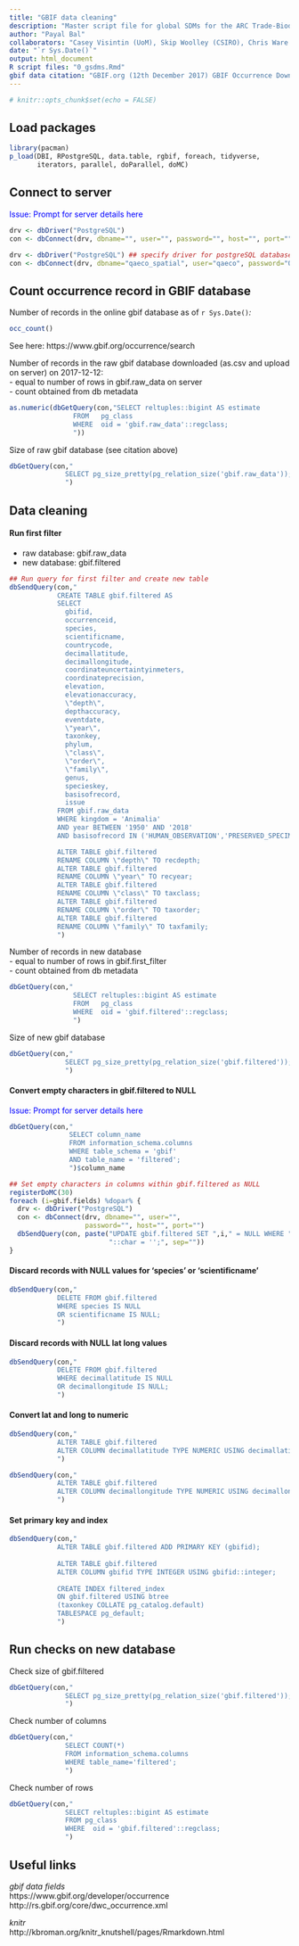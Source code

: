 ```yaml
---
title: "GBIF data cleaning"
description: "Master script file for global SDMs for the ARC Trade-Biodiversity project"
author: "Payal Bal"
collaborators: "Casey Visintin (UoM), Skip Woolley (CSIRO), Chris Ware (CSIRO)"
date: "`r Sys.Date()`"
output: html_document
R script files: "0_gsdms.Rmd"
gbif data citation: "GBIF.org (12th December 2017) GBIF Occurrence Download https://doi.org/10.15468/dl.kaciwi"
---
```


<!-- Specify global options for code chunks -->
```r
# knitr::opts_chunk$set(echo = FALSE)
```


## Load packages
```r
library(pacman)
p_load(DBI, RPostgreSQL, data.table, rgbif, foreach, tidyverse, 
       iterators, parallel, doParallel, doMC)
```


## Connect to server
<span style="color:blue">Issue: Prompt for server details here</span>
```r
drv <- dbDriver("PostgreSQL")
con <- dbConnect(drv, dbname="", user="", password="", host="", port="")
```
```r
drv <- dbDriver("PostgreSQL") ## specify driver for postgreSQL database
con <- dbConnect(drv, dbname="qaeco_spatial", user="qaeco", password="Qpostgres15", host="boab.qaeco.com", port="5432")
```


## Count occurrence record in GBIF database
Number of records in the online gbif database as of `r Sys.Date()`*:*
```r
occ_count()
```
See here: https://www.gbif.org/occurrence/search
 
Number of records in the raw gbif database downloaded (as.csv and upload on server) on 2017-12-12:<br/>
  - equal to number of rows in gbif.raw_data on server<br/>
  - count obtained from db metadata
```r
as.numeric(dbGetQuery(con,"SELECT reltuples::bigint AS estimate
                FROM   pg_class
                WHERE  oid = 'gbif.raw_data'::regclass;
                "))
```

Size of raw gbif database (see citation above)
```r
dbGetQuery(con,"
              SELECT pg_size_pretty(pg_relation_size('gbif.raw_data'));
              ")
```


## Data cleaning
#### Run first filter
  - raw database: gbif.raw_data
  - new database: gbif.filtered

```r
## Run query for first filter and create new table
dbSendQuery(con,"
            CREATE TABLE gbif.filtered AS
            SELECT
              gbifid,
              occurrenceid, 
              species,
              scientificname,
              countrycode,
              decimallatitude,
              decimallongitude,
              coordinateuncertaintyinmeters,
              coordinateprecision,
              elevation,
              elevationaccuracy,
              \"depth\",
              depthaccuracy,
              eventdate,
              \"year\",
              taxonkey,
              phylum,
              \"class\",
              \"order\",
              \"family\",
              genus,
              specieskey,
              basisofrecord,
              issue
            FROM gbif.raw_data
            WHERE kingdom = 'Animalia'
            AND year BETWEEN '1950' AND '2018'
            AND basisofrecord IN ('HUMAN_OBSERVATION','PRESERVED_SPECIMEN', 'OBSERVATION', 'MATERIAL_SAMPLE', 'MACHINE_OBSERVATION');

            ALTER TABLE gbif.filtered
            RENAME COLUMN \"depth\" TO recdepth;
            ALTER TABLE gbif.filtered
            RENAME COLUMN \"year\" TO recyear;
            ALTER TABLE gbif.filtered
            RENAME COLUMN \"class\" TO taxclass;
            ALTER TABLE gbif.filtered
            RENAME COLUMN \"order\" TO taxorder;
            ALTER TABLE gbif.filtered
            RENAME COLUMN \"family\" TO taxfamily;
            ") 
```

Number of records in new database <br/>
  - equal to number of rows in gbif.first_filter<br/>
  - count obtained from db metadata
```r
dbGetQuery(con,"
                SELECT reltuples::bigint AS estimate
                FROM   pg_class
                WHERE  oid = 'gbif.filtered'::regclass;
                ")
```

Size of new gbif database
```r
dbGetQuery(con,"
              SELECT pg_size_pretty(pg_relation_size('gbif.filtered'));
              ")
```


#### Convert empty characters in gbif.filtered to NULL
<span style="color:blue">Issue: Prompt for server details here</span>

```r
dbGetQuery(con,"
               SELECT column_name 
               FROM information_schema.columns 
               WHERE table_schema = 'gbif'
               AND table_name = 'filtered';
               ")$column_name

## Set empty characters in columns within gbif.filtered as NULL
registerDoMC(30)
foreach (i=gbif.fields) %dopar% { 
  drv <- dbDriver("PostgreSQL")
  con <- dbConnect(drv, dbname="", user="", 
                   password="", host="", port="")
  dbSendQuery(con, paste("UPDATE gbif.filtered SET ",i," = NULL WHERE ",i,
                         "::char = '';", sep=""))
}
```


#### Discard records with NULL values for 'species' or 'scientificname'
```r
dbSendQuery(con,"
            DELETE FROM gbif.filtered
            WHERE species IS NULL
            OR scientificname IS NULL;
            ")
```

#### Discard records with NULL lat long values
```r
dbSendQuery(con,"
            DELETE FROM gbif.filtered
            WHERE decimallatitude IS NULL
            OR decimallongitude IS NULL;
            ")
```

#### Convert lat and long to numeric
```r
dbSendQuery(con,"
            ALTER TABLE gbif.filtered 
            ALTER COLUMN decimallatitude TYPE NUMERIC USING decimallatitude::numeric;
            ")

dbSendQuery(con,"
            ALTER TABLE gbif.filtered
            ALTER COLUMN decimallongitude TYPE NUMERIC USING decimallongitude::numeric;
            ")
```

#### Set primary key and index
```r
dbSendQuery(con,"
            ALTER TABLE gbif.filtered ADD PRIMARY KEY (gbifid);
             
            ALTER TABLE gbif.filtered 
            ALTER COLUMN gbifid TYPE INTEGER USING gbifid::integer;
            
            CREATE INDEX filtered_index
            ON gbif.filtered USING btree
            (taxonkey COLLATE pg_catalog.default)
            TABLESPACE pg_default;
            ")
```



## Run checks on new database
Check size of gbif.filtered
```r
dbGetQuery(con,"
              SELECT pg_size_pretty(pg_relation_size('gbif.filtered'));
              ")
```

Check number of columns
```r
dbGetQuery(con,"
              SELECT COUNT(*) 
              FROM information_schema.columns
              WHERE table_name='filtered';
              ")
```

Check number of rows
```r
dbGetQuery(con,"
              SELECT reltuples::bigint AS estimate
              FROM pg_class
              WHERE  oid = 'gbif.filtered'::regclass;
              ")
```


## Useful links
*gbif data fields* <br/>
https://www.gbif.org/developer/occurrence <br/>
http://rs.gbif.org/core/dwc_occurrence.xml

*knitr* <br/>
http://kbroman.org/knitr_knutshell/pages/Rmarkdown.html
